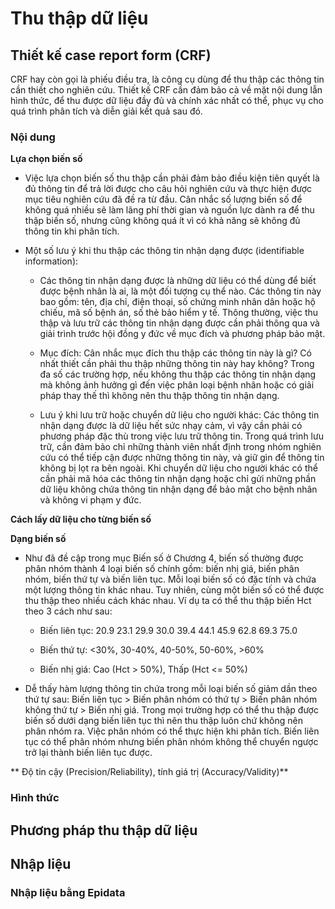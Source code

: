 # Thu thập dữ liệu

## Thiết kế case report form (CRF)

CRF hay còn gọi là phiếu điều tra, là công cụ dùng để thu thập các thông tin cần thiết cho nghiên cứu. Thiết kế CRF cần đảm bảo cả về mặt nội dung lẫn hình thức, để thu được dữ liệu đầy đủ và chính xác nhất có thể, phục vụ cho quá trình phân tích và diễn giải kết quả sau đó.

### Nội dung

**Lựa chọn biến số**

* Việc lựa chọn biến số thu thập cần phải đảm bảo điều kiện tiên quyết là đủ thông tin để trả lời được cho câu hỏi nghiên cứu và thực hiện được mục tiêu nghiên cứu đã đề ra từ đầu. Cân nhắc số lượng biến số để không quá nhiều sẽ làm lãng phí thời gian và nguồn lực dành ra để thu thập biến số, nhưng cũng không quá ít vì có khả năng sẽ không đủ thông tin khi phân tích.

* Một số lưu ý khi thu thập các thông tin nhận dạng được (identifiable information):

  + Các thông tin nhận dạng được là những dữ liệu có thể dùng để biết được bệnh nhân là ai, là một đối tượng cụ thể nào. Các thông tin này bao gồm: tên, địa chỉ, điện thoại, số chứng minh nhân dân hoặc hộ chiếu, mã số bệnh án, số thẻ bảo hiểm y tế. Thông thường, việc thu thập và lưu trữ các thông tin nhận dạng được cần phải thông qua và giải trình trước hội đồng y đức về mục đích và phương pháp bảo mật.
  
  + Mục đích: Cân nhắc mục đích thu thập các thông tin này là gì? Có nhất thiết cần phải thu thập những thông tin này hay không? Trong đa số các trường hợp, nếu không thu thập các thông tin nhận dạng mà không ảnh hưởng gì đến việc phân loại bệnh nhân hoặc có giải pháp thay thế thì không nên thu thập thông tin nhận dạng.
  
  + Lưu ý khi lưu trữ hoặc chuyển dữ liệu cho người khác: Các thông tin nhận dạng được là dữ liệu hết sức nhạy cảm, vì vậy cần phải có phương pháp đặc thù trong việc lưu trữ thông tin. Trong quá trình lưu trữ, cần đảm bảo chỉ những thành viên nhất định trong nhóm nghiên cứu có thể tiếp cận được những thông tin này, và giữ gìn để thông tin không bị lọt ra bên ngoài. Khi chuyển dữ liệu cho người khác có thể cần phải mã hóa các thông tin nhận dạng hoặc chỉ gửi những phần dữ liệu không chứa thông tin nhận dạng để bảo mật cho bệnh nhân và không vi phạm y đức.

**Cách lấy dữ liệu cho từng biến số**

**Dạng biến số**

* Như đã đề cập trong mục Biến số ở Chương 4, biến số thường được phân nhóm thành 4 loại biến số chính gồm: biến nhị giá, biến phân nhóm, biến thứ tự và biến liên tục. Mỗi loại biến số có đặc tính và chứa một lượng thông tin khác nhau. Tuy nhiên, cùng một biến số có thể được thu thập theo nhiều cách khác nhau. Ví dụ ta có thể thu thập biến Hct theo 3 cách như sau:

  + Biến liên tục: 20.9 23.1 29.9 30.0 39.4 44.1 45.9 62.8 69.3 75.0

  + Biến thứ tự: <30%, 30-40%, 40-50%, 50-60%, >60%

  + Biến nhị giá: Cao (Hct > 50%), Thấp (Hct <= 50%)

* Dễ thấy hàm lượng thông tin chứa trong mỗi loại biến số giảm dần theo thứ tự sau: Biến liên tục > Biến phân nhóm có thứ tự > Biến phân nhóm không thứ tự > Biến nhị giá. Trong mọi trường hợp có thể thu thập được biến số dưới dạng biến liên tục thì nên thu thập luôn chứ không nên phân nhóm ra. Việc phân nhóm có thể thực hiện khi phân tích. Biến liên tục có thể phân nhóm nhưng biến phân nhóm không thể chuyển ngược trở lại thành biến liên tục được.

** Độ tin cậy (Precision/Reliability), tính giá trị (Accuracy/Validity)**



### Hình thức

## Phương pháp thu thập dữ liệu

## Nhập liệu

### Nhập liệu bằng Epidata


